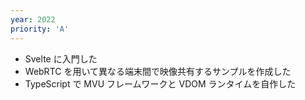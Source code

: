 ```yaml
---
year: 2022
priority: 'A'
---
```


-   Svelte に入門した
-   WebRTC を用いて異なる端末間で映像共有するサンプルを作成した
-   TypeScript で MVU フレームワークと VDOM ランタイムを自作した
